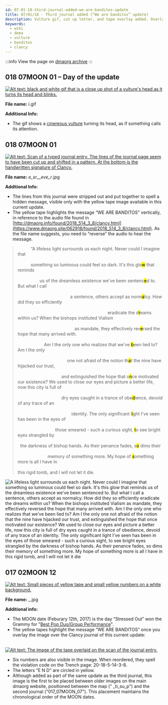 ```yaml
---
id: 07-01-18-third-journal-added-we-are-banditos-update
title: 07/01/18 - Third journal added (“We are banditos” update)
description: Vulture gif, cut up letter, and tape overlay added. Overlay reveals "we are banditos" in journal entry.
keywords:
  - wiki
  - dema
  - vulture
  - banditos
  - clancy
---
```


:::info
View the page on [dmaorg archive](https://www.dmaorg.site/070118/found/15398642_14/clancy.html)
:::

## 018 07MOON 01 – Day of the update

[![Alt text: black and white gif that is a close up shot of a vulture's head as it turns its head and blinks.](./assets/i.gif)](./assets/i.gif)

**File name:** i.gif

**Additional Info:**

- The gif shows a [cinereous vulture](https://en.wikipedia.org/wiki/Cinereous_vulture) turning its head, as if something calls its attention.

## 018 07MOON 01

[![Alt text: Scan of a typed journal entry. The lines of the journal page seem to have been cut up and shifted in a pattern. At the bottom is the handwritten signature of Clancy.](./assets/_e_sr__eve_r_.jpg)](./assets/_e_sr__eve_r_.jpg)

**File name:** _e_sr__eve_r_.jpg

**Additional Info:**

- The lines from this journal were stripped out and put together to spell a hidden message, visible only with the yellow tape image available in this current update.
- The yellow tape highlights the message “WE ARE BANDITOS” vertically, in reference to the audio file found in [http://dmaorg.info/found/2018_514_3_8/clancy.html](https://www.dmaorg.site/062918/found/2018_514_3_8/clancy.html). As the file name suggests, you need to “reverse” the audio to hear the message.

<div aria-hidden='true'>
<blockquote>
<p>&emsp;&emsp;&emsp;“A lifeless light surrounds us each night. Never could I imagine that <br></br>
 &emsp;&emsp;&emsp;something so luminous could feel so dark. It's this <span aria-label="glow">glo<mark class="highlight-yellow">w</mark></span> that reminds <br></br>
 &emsp;&emsp;&emsp;&emsp;&emsp;us of the dreamless existence we've been <span aria-label="sentenced">sentenc<mark class="highlight-yellow">e</mark>d</span> to. But what I call <br></br>
 &emsp;&emsp;&emsp;&emsp;&emsp;&emsp;&emsp;&emsp;&emsp;&emsp;&emsp;&emsp;a sentence, others accept as norm<mark class="highlight-yellow">a</mark>lcy. How did they so efficiently <br></br>
 &emsp;&emsp;&emsp;&emsp;&emsp;&emsp;&emsp;&emsp;&emsp;&emsp;&emsp;&emsp;&emsp;&emsp;&emsp;&emsp;&emsp;&emsp;&emsp;&emsp;&nbsp;&nbsp;eradicate the d<mark class="highlight-yellow">r</mark>eams within us? When the bishops instituted Vialism <br></br>
 &emsp;&emsp;&emsp;&emsp;&emsp;&emsp;&emsp;&emsp;&emsp;&emsp;&emsp;&emsp;&emsp;as mandate, they effectively rev<mark class="highlight-yellow">e</mark>rsed the hope that many arrived with. <br></br>
 &emsp;&emsp;&emsp;&emsp;&emsp;&emsp;Am I the only one who realizes that we've <mark class="highlight-yellow">b</mark>een lied to? Am I the only <br></br>
 &emsp;&emsp;&emsp;&emsp;&emsp;&emsp;&emsp;&emsp;&emsp;&emsp;&emsp;&nbsp;one not afraid of the notion th<mark class="highlight-yellow">a</mark>t the nine have hijacked our trust, <br></br>
 &emsp;&emsp;&emsp;&emsp;&emsp;&emsp;&emsp;&emsp;&emsp;&emsp;and extinguished the hope that o<mark class="highlight-yellow">n</mark>ce motivated our existence? We used to close our eyes and picture a better life, now this city is full of <br></br>
 &emsp;&emsp;&emsp;&emsp;&emsp;&emsp;&emsp;&emsp;&emsp;&emsp;dry eyes caught in a trance of obe<mark class="highlight-yellow">d</mark>ience, devoid of any trace of an <br></br>
 &emsp;&emsp;&emsp;&emsp;&emsp;&emsp;&emsp;&emsp;&emsp;&emsp;&emsp;&emsp;&nbsp;identity. The only significant l<mark class="highlight-yellow">i</mark>ght I've seen has been in the eyes of <br></br>
 &emsp;&emsp;&emsp;&emsp;&emsp;&emsp;&emsp;&nbsp;&emsp;&nbsp;those smeared - such a curious sight, <mark class="highlight-yellow">t</mark>o see bright eyes strangled by <br></br>
 &nbsp;&nbsp;the darkness of bishop hands. As their penance fades, s<mark class="highlight-yellow">o</mark> dims their <br></br>
 &emsp;&emsp;&emsp;&emsp;&emsp;&emsp;&nbsp;&nbsp;&nbsp;memory of something more. My hope of <mark class="highlight-yellow">s</mark>omething more is all I have in <br></br>
 this rigid tomb, and I will not let it die.</p></blockquote>
 </div>

<div id='transcriptionalt'>

 ![A lifeless light surrounds us each night. Never could I imagine that something so luminous could feel so dark. It's this glow that reminds us of the dreamless existence we've been sentenced to. But what I call a sentence, others accept as normalcy. How did they so efficiently eradicate the dreams within us? When the bishops instituted Vialism as mandate, they effectively reversed the hope that many arrived with. Am I the only one who realizes that we've been lied to? Am I the only one not afraid of the notion that the nine have hijacked our trust, and extinguished the hope that once motivated our existence? We used to close our eyes and picture a better life, now this city is full of dry eyes caught in a trance of obedience, devoid of any trace of an identity. The only significant light I've seen has been in the eyes of those smeared - such a curious sight, to see bright eyes strangled by the darkness of bishop hands. As their penance fades, so dims their memory of something more. My hope of something more is all I have in this rigid tomb, and I will not let it die](./assets/alttext.png)
 </div>


## 017 02MOON 12

[![Alt text: Small pieces of yellow tape and small yellow numbers on a white background.](./assets/_.jpg)](./assets/_.jpg)

**File name:** _.jpg

**Additional info:**

- The MOON date (Feburary 12th, 2017) is the day “Stressed Out” won the Grammy for "[Best Pop Duo/Group Performance](https://www.youtube.com/watch?v=zxBERcE5yl8)".
- The yellow tapes highlight the message “WE ARE BANDITOS” once you overlay the image over the Clancy journal of this current update:

&emsp;&emsp;[![Alt text: The image of the tape overlaid on the scan of the journal entry.](./assets/_withnote.png)](./assets/_withnote.png)

- Six numbers are also visible in the image. When reordered, they spell the violation code on the Trench page: 20-18-5-14-3-8.
- The letters “E N D” are circled in yellow.
- Although added as part of the same update as the third journal, this image is the first to be placed between older images on the main dmaorg website, positioned between the map (" _ti_su_p") and the second journal ("017_07MOON_07"). This placement maintains the chronological order of the MOON dates. 
